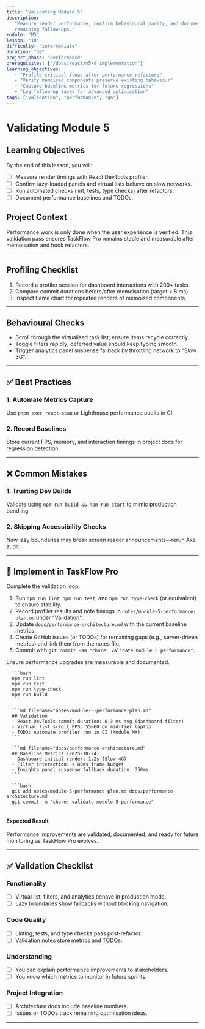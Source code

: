 ```yaml
---
title: "Validating Module 5"
description:
   "Measure render performance, confirm behavioural parity, and document
   remaining follow-ups."
module: "M5"
lesson: "10"
difficulty: "intermediate"
duration: "30"
project_phase: "Performance"
prerequisites: ["/docs/react/m5/9_implementation"]
learning_objectives:
   - "Profile critical flows after performance refactors"
   - "Verify memoised components preserve existing behaviour"
   - "Capture baseline metrics for future regressions"
   - "Log follow-up tasks for advanced optimisation"
tags: ["validation", "performance", "qa"]
---
```



# Validating Module 5

## Learning Objectives

By the end of this lesson, you will:

-  [ ] Measure render timings with React DevTools profiler.
-  [ ] Confirm lazy-loaded panels and virtual lists behave on slow networks.
-  [ ] Run automated checks (lint, tests, type checks) after refactors.
-  [ ] Document performance baselines and TODOs.

## Project Context

Performance work is only done when the user experience is verified. This
validation pass ensures TaskFlow Pro remains stable and measurable after
memoisation and hook refactors.

---

## Profiling Checklist

1. Record a profiler session for dashboard interactions with 200+ tasks.
2. Compare commit durations before/after memoisation (target < 8 ms).
3. Inspect flame chart for repeated renders of memoised components.

---

## Behavioural Checks

-  Scroll through the virtualised task list; ensure items recycle correctly.
-  Toggle filters rapidly; deferred value should keep typing smooth.
-  Trigger analytics panel suspense fallback by throttling network to "Slow 3G".

---

## ✅ Best Practices

### 1. Automate Metrics Capture

Use `pnpm exec react-scan` or Lighthouse performance audits in CI.

### 2. Record Baselines

Store current FPS, memory, and interaction timings in project docs for
regression detection.

---

## ❌ Common Mistakes

### 1. Trusting Dev Builds

Validate using `npm run build && npm run start` to mimic production bundling.

### 2. Skipping Accessibility Checks

New lazy boundaries may break screen reader announcements—rerun Axe audit.

---

## 🔨 Implement in TaskFlow Pro

Complete the validation loop:

1. Run `npm run lint`, `npm run test`, and `npm run type-check` (or equivalent)
   to ensure stability.
2. Record profiler results and note timings in
   `notes/module-5-performance-plan.md` under "Validation".
3. Update `docs/performance-architecture.md` with the current baseline metrics.
4. Create GitHub issues (or TODOs) for remaining gaps (e.g., server-driven
   metrics) and link them from the notes file.
5. Commit with `git commit -am "chore: validate module 5 performance"`.

<Accordions type='single' className='mt-4'>
   <Accordion title='Solution Walkthrough'>
      <p>Ensure performance upgrades are measurable and documented.</p>

      ```bash
      npm run lint
      npm run test
      npm run type-check
      npm run build
      ```

      ```md filename="notes/module-5-performance-plan.md"
      ## Validation
      - React DevTools commit duration: 6.3 ms avg (dashboard filter)
      - Virtual list scroll FPS: 55–60 on mid-tier laptop
      - TODO: Automate profiler run in CI (Module MX)
      ```

      ```md filename="docs/performance-architecture.md"
      ## Baseline Metrics (2025-10-24)
      - Dashboard initial render: 1.2s (Slow 4G)
      - Filter interaction: < 80ms frame budget
      - Insights panel suspense fallback duration: 350ms
      ```

      ```bash
      git add notes/module-5-performance-plan.md docs/performance-architecture.md
      git commit -m "chore: validate module 5 performance"
      ```

   </Accordion>
</Accordions>

#### Expected Result

Performance improvements are validated, documented, and ready for future
monitoring as TaskFlow Pro evolves.

---

## ✅ Validation Checklist

### Functionality

-  [ ] Virtual list, filters, and analytics behave in production mode.
-  [ ] Lazy boundaries show fallbacks without blocking navigation.

### Code Quality

-  [ ] Linting, tests, and type checks pass post-refactor.
-  [ ] Validation notes store metrics and TODOs.

### Understanding

-  [ ] You can explain performance improvements to stakeholders.
-  [ ] You know which metrics to monitor in future sprints.

### Project Integration

-  [ ] Architecture docs include baseline numbers.
-  [ ] Issues or TODOs track remaining optimisation ideas.

---

